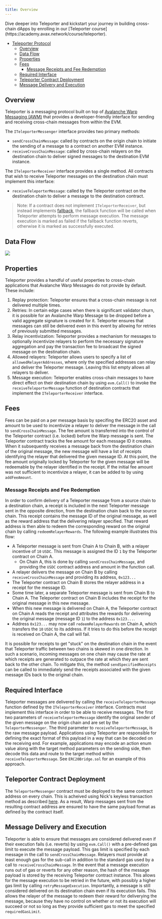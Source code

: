 ```yaml
---
title: Overview
---
```


<Callout title="Note">
Dive deeper into Teleporter and kickstart your journey in building cross-chain dApps by enrolling in our [Teleporter course](https://academy.avax.network/course/teleporter).
</Callout>

- [Teleporter Protocol](#teleporter-protocol)
    - [Overview](#overview)
    - [Data Flow](#data-flow)
    - [Properties](#properties)
    - [Fees](#fees)
        - [Message Receipts and Fee Redemption](#message-receipts-and-fee-redemption)
    - [Required Interface](#required-interface)
    - [Teleporter Contract Deployment](#teleporter-contract-deployment)
    - [Message Delivery and Execution](#message-delivery-and-execution)

Overview[​](#overview "Direct link to heading")
-----------------------------------------------

Teleporter is a messaging protocol built on top of [Avalanche Warp Messaging (AWM)](/build/cross-chain/avalanche-warp-messaging/overview) that provides a developer-friendly interface for sending and receiving cross-chain messages from within the EVM.

The `ITeleporterMessenger` interface provides two primary methods:

- `sendCrossChainMessage`: called by contracts on the origin chain to initiate the sending of a message to a contract on another EVM instance.
- `receiveCrossChainMessage`: called by cross-chain relayers on the destination chain to deliver signed messages to the destination EVM instance.

The `ITeleporterReceiver` interface provides a single method. All contracts that wish to receive Teleporter messages on the destination chain must implement this interface:

- `receiveTeleporterMessage`: called by the Teleporter contract on the destination chain to deliver a message to the destination contract.

> Note: If a contract does not implement `ITeleporterReceiver`, but instead implements [fallback](https://docs.soliditylang.org/en/latest/contracts.html#fallback-function), the fallback function will be called when Teleporter attempts to perform message execution. The message execution is marked as failed if the fallback function reverts, otherwise it is marked as successfully executed.

Data Flow[​](#data-flow "Direct link to heading")
-------------------------------------------------

![](/images/teleporter1.png)

Properties[​](#properties "Direct link to heading")
---------------------------------------------------

Teleporter provides a handful of useful properties to cross-chain applications that Avalanche Warp Messages do not provide by default. These include:

1.  Replay protection: Teleporter ensures that a cross-chain message is not delivered multiple times.
2.  Retries: In certain edge cases when there is significant validator churn, it is possible for an Avalanche Warp Message to be dropped before a valid aggregate signature is created for it. Teleporter ensures that messages can still be delivered even in this event by allowing for retries of previously submitted messages.
3.  Relay incentivization: Teleporter provides a mechanism for messages to optionally incentivize relayers to perform the necessary signature aggregation and pay the transaction fee to broadcast the signed message on the destination chain.
4.  Allowed relayers: Teleporter allows users to specify a list of `allowedRelayerAddresses`, where only the specified addresses can relay and deliver the Teleporter message. Leaving this list empty allows all relayers to deliver.
5.  Message execution: Teleporter enables cross-chain messages to have direct effect on their destination chain by using `evm.Call()` to invoke the `receiveTeleporterMessage` function of destination contracts that implement the `ITeleporterReceiver` interface.

Fees[​](#fees "Direct link to heading")
---------------------------------------

Fees can be paid on a per message basis by specifing the ERC20 asset and amount to be used to incentivize a relayer to deliver the message in the call to `sendCrossChainMessage`. The fee amount is transferred into the control of the Teleporter contract (i.e. locked) before the Warp message is sent. The Teleporter contract tracks the fee amount for each message ID it creates. When it subsequently receives a message back from the destination chain of the original message, the new message will have a list of receipts identifying the relayer that delivered the given message ID. At this point, the fee amount originally locked by Teleporter for the given message will be redeemable by the relayer identified in the receipt. If the initial fee amount was not sufficient to incentivize a relayer, it can be added to by using `addFeeAmount`.

### Message Receipts and Fee Redemption[​](#message-receipts-and-fee-redemption "Direct link to heading")

In order to confirm delivery of a Teleporter message from a source chain to a destination chain, a receipt is included in the next Teleporter message sent in the opposite direction, from the destination chain back to the source chain. This receipt contains the message ID of the original message, as well as the reward address that the delivering relayer specified. That reward address is then able to redeem the corresponding reward on the original chain by calling `redeemRelayerRewards`. The following example illustrates this flow:

- A Teleporter message is sent from Chain A to Chain B, with a relayer incentive of `10` `USDC`. This message is assigned the ID `1` by the Teleporter contract on Chain A.
    - On Chain A, this is done by calling `sendCrossChainMessage`, and providing the `USDC` contract address and amount in the function call.
- A relayer delivers the message on Chain B by calling `receiveCrossChainMessage` and providing its address, `0x123...`
- The Teleporter contract on Chain B stores the relayer address in a receipt for the message ID.
- Some time later, a separate Teleporter message is sent from Chain B to Chain A. The Teleporter contract on Chain B includes the receipt for the original message in this new message.
- When this new message is delivered on Chain A, the Teleporter contract on Chain A reads the receipt and attributes the rewards for delivering the original message (message ID `1`) to the address `0x123...`.
- Address `0x123...` may now call `redeemRelayerRewards` on Chain A, which transfers the `10` `USDC` to its address. If it tries to do this before the receipt is received on Chain A, the call will fail.

It is possible for receipts to get "stuck" on the destination chain in the event that Teleporter traffic between two chains is skewed in one direction. In such a scenario, incoming messages on one chain may cause the rate at which receipts are generated to outpace the rate at which they are sent back to the other chain. To mitigate this, the method `sendSpecifiedReceipts` can be called to immediately send the receipts associated with the given message IDs back to the original chain.

Required Interface[​](#required-interface "Direct link to heading")
-------------------------------------------------------------------

Teleporter messages are delivered by calling the `receiveTeleporterMessage` function defined by the `ITeleporterReceiver` interface. Contracts must implement this interface in order to be able to receive messages. The first two parameters of `receiveTeleporterMessage` identify the original sender of the given message on the origin chain and are set by the `TeleporterMessenger`. The third parameter to `receiveTeleporterMessage`, is the raw message payload. Applications using Teleporter are responsible for defining the exact format of this payload in a way that can be decoded on the receiving end. For example, applications may encode an action enum value along with the target method parameters on the sending side, then decode this data and route to the target method within `receiveTeleporterMessage`. See `ERC20Bridge.sol` for an example of this approach.

Teleporter Contract Deployment[​](#teleporter-contract-deployment "Direct link to heading")
-------------------------------------------------------------------------------------------

The `TeleporterMessenger` contract must be deployed to the same contract address on every chain. This is acheived using Nick's keyless transaction method as described [here](https://github.com/ava-labs/teleporter/blob/main/utils/contract-deployment/README.md). As a result, Warp messages sent from the resulting contract address are ensured to have the same payload format as defined by the contract itself.

Message Delivery and Execution[​](#message-delivery-and-execution "Direct link to heading")
-------------------------------------------------------------------------------------------

Teleporter is able to ensure that messages are considered delivered even if their execution fails (i.e. reverts) by using `evm.Call()` with a pre-defined gas limit to execute the message payload. This gas limit is specified by each message in the call to `sendCrossChainMessage`. Relayers must provide at least enough gas for the sub-call in addition to the standard gas used by a call to `receiveCrossChainMessage`. In the event that a message execution runs out of gas or reverts for any other reason, the hash of the message payload is stored by the receiving Teleporter contract instance. This allows for the message execution to be retried in the future, with possibly a higher gas limit by calling `retryMessageExecution`. Importantly, a message is still considered delivered on its destination chain even if its execution fails. This allows the relayer of the message to redeem their reward for deliverying the message, because they have no control on whether or not its execution will succeed or not so long as they provide sufficient gas to meet the specified `requiredGasLimit`.